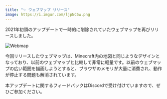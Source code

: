 ```yaml
---
title: "✨ ウェブマップ リリース"
image: https://i.imgur.com/ljpNC6w.png
---
```


2021年初頭のアップデートで一時的に削除されていたウェブマップを再びリリースしました。

<!-- truncate -->

![Webmap](https://i.imgur.com/ljpNC6w.png)

今回リリースしたウェブマップは、Minecraft内の地図と同じようなデザインとなっており、以前のウェブマップと比較して非常に軽量です。以前のウェブマップの広い範囲を描画しようとすると、ブラウザのメモリが大量に消費され、動作が停止する問題も解消されています。

本アップデートに関するフィードバックはDiscordで受け付けていますので、ぜひご参加ください。
